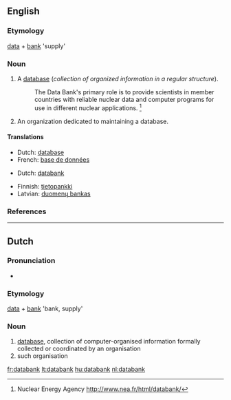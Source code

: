 ==English==

===Etymology===
[[data]] + [[bank]] 'supply'

===Noun===
{{en-noun}}

# A [[database]] (''collection of organized information in a regular structure'').
#: The Data Bank's primary role is to provide scientists in member countries with reliable nuclear data and computer programs for use in different nuclear applications. <ref>Nuclear Energy Agency [[http://www.nea.fr/html/databank/]]</ref>
# An organization dedicated to maintaining a database.

====Translations====
{{trans-top|database}}
* Dutch: [[database]]
* French: [[base de données]]
{{trans-bottom}}

{{trans-top|organisation maintaining one}}
* Dutch: [[databank]]
{{trans-mid}}
{{trans-bottom}}

{{checktrans-top}}
* Finnish: [[tietopankki]]
* Latvian: [[duomenų bankas]] 
{{bottom}}

===References===
<div class="references-small"><references/></div>

----

==Dutch==
{{wikipedia|lang=nl}}

===Pronunciation===
* {{IPA|/xxxx/|lang=nl}}

===Etymology===
[[data]] + [[bank]] 'bank, supply'

===Noun===
{{nl-noun|g=f}}

# [[database]], collection of computer-organised information formally collected or coordinated by an organisation
# such organisation

[[fr:databank]]
[[lt:databank]]
[[hu:databank]]
[[nl:databank]]